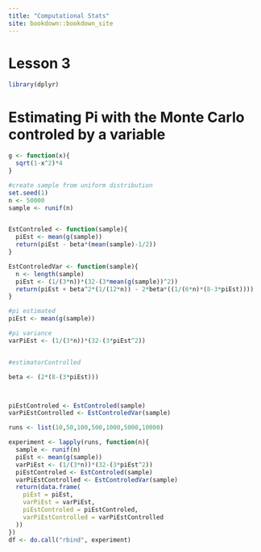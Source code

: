 ```yaml
---
title: "Computational Stats"
site: bookdown::bookdown_site
---
```


# Lesson 3

```r
library(dplyr)
```



# Estimating Pi with the Monte Carlo controled by a variable

```r

g <- function(x){
  sqrt(1-x^2)*4
}

#create sample from uniform distribution
set.seed(1)
n <- 50000
sample <- runif(n)


EstControled <- function(sample){
  piEst <- mean(g(sample))
  return(piEst - beta*(mean(sample)-1/2))
}

EstControledVar <- function(sample){
  n <- length(sample)
  piEst <- (1/(3*n))*(32-(3*mean(g(sample))^2))
  return(piEst + beta^2*(1/(12*n)) - 2*beta*((1/(6*n)*(8-3*piEst))))
}

#pi estimated
piEst <- mean(g(sample))

#pi variance
varPiEst <- (1/(3*n))*(32-(3*piEst^2))


#estimatorControlled

beta <- (2*(8-(3*piEst)))



piEstControled <- EstControled(sample)
varPiEstControlled <- EstControledVar(sample)

runs <- list(10,50,100,500,1000,5000,10000)

experiment <- lapply(runs, function(n){
  sample <- runif(n)
  piEst <- mean(g(sample))
  varPiEst <- (1/(3*n))*(32-(3*piEst^2))
  piEstControled <- EstControled(sample)
  varPiEstControlled <- EstControledVar(sample)
  return(data.frame(
    piEst = piEst,
    varPiEst = varPiEst,
    piEstControled = piEstControled,
    varPiEstControlled = varPiEstControlled
  ))
})
df <- do.call("rbind", experiment)


```